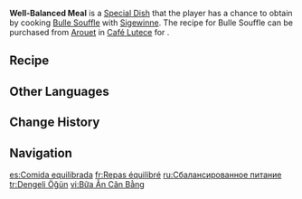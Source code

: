{{Food Infobox
|id              = 108673
|description     = "You'd better finish it quickly, or the souffle will collapse!" Confronted with such a concerned tone and earnest gaze, you feel compelled to pick up your knife and fork. But then the sight of such familiar-looking chunks of mystery meat, combined with the still-fresh memory of her nutritious shakes... puts you at a loss for what to do next.
|type            = Recovery Dishes
|effectType      = Regeneration
|effect          = Restores 34% of Max HP to the selected character and regenerates 980 HP every 5s for 30s.
|eff_att1        = HP Restore
|eff_att2        = HP Restore Percent
|eff_att3        = HP Regen
|quality         = 3
|region          = Fontaine
|character       = Sigewinne
|base            = Bulle Souffle
}}
'''Well-Balanced Meal''' is a [[Special Dish]] that the player has a chance to obtain by cooking [[Bulle Souffle]] with [[Sigewinne]]. The recipe for Bulle Souffle can be purchased from [[Arouet]] in [[Café Lutece]] for {{Item|Mora|x=5,000}}.

==Recipe==
{{Recipe
|type = Cooking
|character = Sigewinne
|Bulle Fruit = 3
|Bird Egg = 2
|Milk = 2
|Sugar = 1
|sort = Bulle Fruit;Bird Egg;Milk;Sugar
}}

==Other Languages==
{{Other Languages
|en       = Well-Balanced Meal
|zhs      = 膳食均衡餐
|zhs_rm   = Shànshí Jūnhéng Cān
|zht      = 膳食均衡餐
|zht_rm   = Shànshí Jūnhéng Cān
|zh_tl    = Meal of Balanced Diet
|ja       = 栄養たっぷりバランス食
|ja_rm    = Eiyou Tappuri Baransu Shoku
|ja_tl    = Very Nutritious Balanced Meal
|ko       = 균형 잡힌 영양식
|ko_tl    = 
|es       = Comida equilibrada
|es_tl    = Balanced Food
|fr       = Repas équilibré
|fr_tl    = Balanced Meal
|ru       = Сбалансированное питание
|ru_tl    = Balanced Diet
|th       = Well-Balanced Meal
|vi       = Bữa Ăn Cân Bằng
|vi_tl    = 
|de       = Ausgewogene Mahlzeit
|de_tl    = Well-Balanced Meal
|id       = Well-Balanced Meal
|pt       = Refeição Balanceada
|pt_tl    = 
|tr       = Dengeli Öğün
|tr_tl    = 
|it       = Pasto bilanciato
|it_tl    = Balanced Meal
}}

==Change History==
{{Change History|4.7}}

==Navigation==
{{Food Navbox|type=Special Dishes}}

[[es:Comida equilibrada]]
[[fr:Repas équilibré]]
[[ru:Сбалансированное питание]]
[[tr:Dengeli Öğün]]
[[vi:Bữa Ăn Cân Bằng]]
